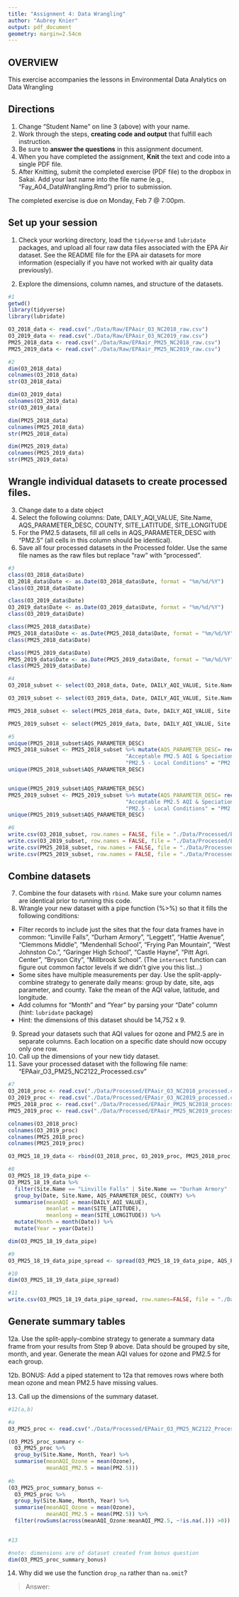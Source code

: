 ```yaml
---
title: "Assignment 4: Data Wrangling"
author: "Aubrey Knier"
output: pdf_document
geometry: margin=2.54cm
---
```


## OVERVIEW

This exercise accompanies the lessons in Environmental Data Analytics on Data Wrangling 

## Directions
1. Change "Student Name" on line 3 (above) with your name.
2. Work through the steps, **creating code and output** that fulfill each instruction.
3. Be sure to **answer the questions** in this assignment document.
4. When you have completed the assignment, **Knit** the text and code into a single PDF file.
5. After Knitting, submit the completed exercise (PDF file) to the dropbox in Sakai. Add your last name into the file name (e.g., "Fay_A04_DataWrangling.Rmd") prior to submission.

The completed exercise is due on Monday, Feb 7 @ 7:00pm.

## Set up your session 
1. Check your working directory, load the `tidyverse` and `lubridate` packages, and upload all four raw data files associated with the EPA Air dataset. See the README file for the EPA air datasets for more information (especially if you have not worked with air quality data previously). 

2. Explore the dimensions, column names, and structure of the datasets. 

```r
#1
getwd()
library(tidyverse)
library(lubridate)

O3_2018_data <- read.csv("./Data/Raw/EPAair_O3_NC2018_raw.csv")
O3_2019_data <- read.csv("./Data/Raw/EPAair_O3_NC2019_raw.csv")
PM25_2018_data <- read.csv("./Data/Raw/EPAair_PM25_NC2018_raw.csv")
PM25_2019_data <- read.csv("./Data/Raw/EPAair_PM25_NC2019_raw.csv")

#2
dim(O3_2018_data)
colnames(O3_2018_data)
str(O3_2018_data)

dim(O3_2019_data)
colnames(O3_2019_data)
str(O3_2019_data)

dim(PM25_2018_data)
colnames(PM25_2018_data)
str(PM25_2018_data)

dim(PM25_2019_data)
colnames(PM25_2019_data)
str(PM25_2019_data)
```

## Wrangle individual datasets to create processed files.
3. Change date to a date object
4. Select the following columns: Date, DAILY_AQI_VALUE, Site.Name, AQS_PARAMETER_DESC, COUNTY, SITE_LATITUDE, SITE_LONGITUDE
5. For the PM2.5 datasets, fill all cells in AQS_PARAMETER_DESC with "PM2.5" (all cells in this column should be identical).
6. Save all four processed datasets in the Processed folder. Use the same file names as the raw files but replace "raw" with "processed".

```r
#3
class(O3_2018_data$Date)
O3_2018_data$Date <- as.Date(O3_2018_data$Date, format = "%m/%d/%Y")
class(O3_2018_data$Date)

class(O3_2019_data$Date)
O3_2019_data$Date <- as.Date(O3_2019_data$Date, format = "%m/%d/%Y")
class(O3_2019_data$Date)

class(PM25_2018_data$Date)
PM25_2018_data$Date <- as.Date(PM25_2018_data$Date, format = "%m/%d/%Y")
class(PM25_2018_data$Date)

class(PM25_2019_data$Date)
PM25_2019_data$Date <- as.Date(PM25_2019_data$Date, format = "%m/%d/%Y")
class(PM25_2019_data$Date)

#4
O3_2018_subset <- select(O3_2018_data, Date, DAILY_AQI_VALUE, Site.Name, AQS_PARAMETER_DESC, COUNTY, SITE_LATITUDE, SITE_LONGITUDE)

O3_2019_subset <- select(O3_2019_data, Date, DAILY_AQI_VALUE, Site.Name, AQS_PARAMETER_DESC, COUNTY, SITE_LATITUDE, SITE_LONGITUDE)

PM25_2018_subset <- select(PM25_2018_data, Date, DAILY_AQI_VALUE, Site.Name, AQS_PARAMETER_DESC, COUNTY, SITE_LATITUDE, SITE_LONGITUDE)

PM25_2019_subset <- select(PM25_2019_data, Date, DAILY_AQI_VALUE, Site.Name, AQS_PARAMETER_DESC, COUNTY, SITE_LATITUDE, SITE_LONGITUDE)

#5
unique(PM25_2018_subset$AQS_PARAMETER_DESC)
PM25_2018_subset <- PM25_2018_subset %>% mutate(AQS_PARAMETER_DESC= recode(AQS_PARAMETER_DESC,
                                     "Acceptable PM2.5 AQI & Speciation Mass" = "PM2.5",
                                     "PM2.5 - Local Conditions" = "PM2.5"))
unique(PM25_2018_subset$AQS_PARAMETER_DESC)


unique(PM25_2019_subset$AQS_PARAMETER_DESC)
PM25_2019_subset <- PM25_2019_subset %>% mutate(AQS_PARAMETER_DESC= recode(AQS_PARAMETER_DESC,
                                     "Acceptable PM2.5 AQI & Speciation Mass" = "PM2.5",
                                     "PM2.5 - Local Conditions" = "PM2.5"))
unique(PM25_2019_subset$AQS_PARAMETER_DESC)

#6
write.csv(O3_2018_subset, row.names = FALSE, file = "./Data/Processed/EPAair_O3_NC2018_processed.csv")
write.csv(O3_2019_subset, row.names = FALSE, file = "./Data/Processed/EPAair_O3_NC2019_processed.csv")
write.csv(PM25_2018_subset, row.names = FALSE, file = "./Data/Processed/EPAair_PM25_NC2018_processed.csv")
write.csv(PM25_2019_subset, row.names = FALSE, file = "./Data/Processed/EPAair_PM25_NC2019_processed.csv")

```


## Combine datasets
7. Combine the four datasets with `rbind`. Make sure your column names are identical prior to running this code. 
8. Wrangle your new dataset with a pipe function (%>%) so that it fills the following conditions: 

* Filter records to include just the sites that the four data frames have in common: "Linville Falls", "Durham Armory", "Leggett", "Hattie Avenue", "Clemmons Middle", "Mendenhall School", "Frying Pan Mountain", "West Johnston Co.", "Garinger High School", "Castle Hayne", "Pitt Agri. Center", "Bryson City", "Millbrook School". (The `intersect` function can figure out common factor levels if we didn't give you this list...)
* Some sites have multiple measurements per day. Use the split-apply-combine strategy to generate daily means: group by date, site, aqs parameter, and county. Take the mean of the AQI value, latitude, and longitude.
* Add columns for "Month" and "Year" by parsing your "Date" column (hint: `lubridate` package)
* Hint: the dimensions of this dataset should be 14,752 x 9.

9. Spread your datasets such that AQI values for ozone and PM2.5 are in separate columns. Each location on a specific date should now occupy only one row.
10. Call up the dimensions of your new tidy dataset.
11. Save your processed dataset with the following file name: "EPAair_O3_PM25_NC2122_Processed.csv"

```r
#7
O3_2018_proc <- read.csv("./Data/Processed/EPAair_O3_NC2018_processed.csv")
O3_2019_proc <- read.csv("./Data/Processed/EPAair_O3_NC2019_processed.csv")
PM25_2018_proc <- read.csv("./Data/Processed/EPAair_PM25_NC2018_processed.csv")
PM25_2019_proc <- read.csv("./Data/Processed/EPAair_PM25_NC2019_processed.csv")

colnames(O3_2018_proc)
colnames(O3_2019_proc)
colnames(PM25_2018_proc)
colnames(PM25_2019_proc)

O3_PM25_18_19_data <- rbind(O3_2018_proc, O3_2019_proc, PM25_2018_proc, PM25_2019_proc)

#8
O3_PM25_18_19_data_pipe <- 
O3_PM25_18_19_data %>%
  filter(Site.Name == "Linville Falls" | Site.Name == "Durham Armory" | Site.Name == "Leggett" | Site.Name == "Hattie Avenue" | Site.Name == "Clemmons Middle" | Site.Name == "Mendenhall School" | Site.Name == "Frying Pan Mountain" | Site.Name == "West Johnston Co." | Site.Name == "Garinger High School" | Site.Name == "Castle Hayne" | Site.Name == "Pitt Agri. Center" | Site.Name == "Bryson City" | Site.Name == "Millbrook School") %>%
  group_by(Date, Site.Name, AQS_PARAMETER_DESC, COUNTY) %>%
  summarise(meanAQI = mean(DAILY_AQI_VALUE),
            meanlat = mean(SITE_LATITUDE),
            meanlong = mean(SITE_LONGITUDE)) %>%
  mutate(Month = month(Date)) %>%
  mutate(Year = year(Date))

dim(O3_PM25_18_19_data_pipe)

#9
O3_PM25_18_19_data_pipe_spread <- spread(O3_PM25_18_19_data_pipe, AQS_PARAMETER_DESC, meanAQI)

#10
dim(O3_PM25_18_19_data_pipe_spread)

#11
write.csv(O3_PM25_18_19_data_pipe_spread, row.names=FALSE, file = "./Data/Processed/EPAair_O3_PM25_NC2122_Processed.csv")
```


## Generate summary tables
12a. Use the split-apply-combine strategy to generate a summary data frame from your results from Step 9 above. Data should be grouped by site, month, and year. Generate the mean AQI values for ozone and PM2.5 for each group. 

12b. BONUS: Add a piped statement to 12a that removes rows where both mean ozone and mean PM2.5 have missing values. 

13. Call up the dimensions of the summary dataset.


```r
#12(a,b)

#a
O3_PM25_proc <- read.csv("./Data/Processed/EPAair_O3_PM25_NC2122_Processed.csv")

(O3_PM25_proc_summary <-
  O3_PM25_proc %>%
  group_by(Site.Name, Month, Year) %>%
  summarise(meanAQI_Ozone = mean(Ozone),
            meanAQI_PM2.5 = mean(PM2.5)))
  
#b
(O3_PM25_proc_summary_bonus <-
  O3_PM25_proc %>%
  group_by(Site.Name, Month, Year) %>%
  summarise(meanAQI_Ozone = mean(Ozone),
            meanAQI_PM2.5 = mean(PM2.5)) %>%
  filter(rowSums(across(meanAQI_Ozone:meanAQI_PM2.5, ~!is.na(.))) >0))
  

#13

#note: dimensions are of dataset created from bonus question
dim(O3_PM25_proc_summary_bonus)

```

14. Why did we use the function `drop_na` rather than `na.omit`?

> Answer: 
